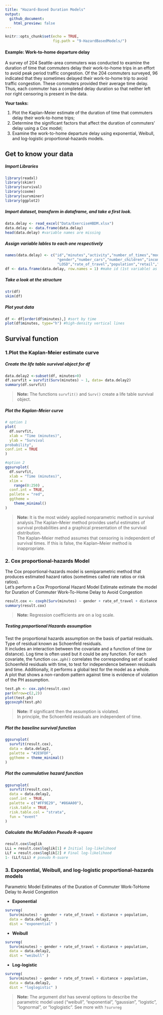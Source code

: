 ```yaml
---
title: "Hazard-Based Duration Models"
output:
  github_document:
    html_preview: false
---
```


```r
knitr::opts_chunk$set(echo = TRUE,
                      fig.path = "9-HazardBasedModels/")
```

#### Example: Work-to-home departure delay

A survey of 204 Seattle-area commuters was conducted to examine the duration of time that commuters delay their work-to-home trips in an effort to avoid peak period traffic congestion. Of the 204 commuters surveyed, 96 indicated that they sometimes delayed their work-to-home trip to avoid traffic congestion. These commuters provided their average time delay. Thus, each commuter has a completed delay duration so that neither left nor right censoring is present in the data.

**Your tasks:**

1. Plot the Kaplan-Meier estimate of the duration of time that commuters delay
their work-to-home trips;
2. Determine the significant factors that affect the duration of commuters’ delay
using a Cox model;
3. Examine the work-to-home departure delay using exponential, Weibull, and
log-logistic proportional-hazards models.

## Get to know your data
##### Import Libraries

```r
library(readxl)
library(skimr)
library(survival)
library(coxme)
library(survminer)
library(ggplot2)
```

##### Import dataset, transform in dataframe, and take a first look.

```r
data.delay <- read_excel("Data/ExerciseHBDM.xlsx")
data.delay <- data.frame(data.delay)
head(data.delay) #variable names are missing
```

##### Assign variable lables to each one respectively
```r
names(data.delay) <- c("id","minutes","activity","number_of_times","mode","route","congested","age",
                        "gender","number_cars","number_children","income","flexible","distance",
                        "LOSD","rate_of_travel","population","retail","service","size") 
df <- data.frame(data.delay, row.names = 1) #make id (1st variable) as row name
```

##### Take a look at the structure
```r
str(df)
skim(df)
```

##### Plot yout data
```r
df <- df[order(df$minutes),] #sort by time
plot(df$minutes, type="h") #high-density vertical lines
```

## Survival function
### 1.Plot the Kaplan-Meier estimate curve
##### Create the life table survival object for df

```r
data.delay2 <-subset(df, minutes>0)
df.survfit = survfit(Surv(minutes) ~ 1, data= data.delay2)
summary(df.survfit)
```

>**Note:** The functions `survfit()` and `Surv()` create a life table survival object.

##### Plot the Kaplan-Meier curve

```r
# option 1
plot(
  df.survfit,
  xlab = "Time (minutes)",
  ylab = "Survival
probability",
conf.int = TRUE
)
```
```r
#option 2
ggsurvplot(
  df.survfit,
  xlab = "Time (minutes)",
  xlim =
    range(0:250) ,
  conf.int = TRUE,
  pallete = "red",
  ggtheme =
    theme_minimal()
)
```


> **Note:** It is the most widely applied nonparametric method in survival analysis.The Kaplan–Meier method provides useful estimates of survival probabilities and a graphical presentation of the survival distribution.  
The Kaplan–Meier method assumes that censoring is independent of survival times. If this is false, the Kaplan–Meier method is inappropriate.

### 2. Cox proportional-hazards Model  
The Cox proportional-hazards model is semiparametric method that produces estimated hazard ratios (sometimes called rate ratios or risk ratios).  
Let's perform a Cox Proportional Hazard Model Estimate estimate the model for Duration of Commuter Work-To-Home Delay to Avoid Congestion

```r
result.cox <- coxph(Surv(minutes) ~ gender + rate_of_travel + distance + population, data= data.delay2)
summary(result.cox)
```

> **Note:** Regression coefficients are on a log scale.

##### Testing proportional Hazards assumption  
Test the proportional hazards assumption on the basis of partial residuals. Type of residual known as Schoenfeld residuals.  
It includes an interaction between the covariate and a function of time (or distance). Log time is often used but it could be any function.
For each covariate, the function `cox.zph()` correlates the corresponding set of scaled Schoenfeld residuals with time, to test for independence between residuals and time. Additionally, it performs a global test for the model as a whole.  
A plot that shows a non-random pattern against time is evidence of violation of the PH assumption.  
```r
test.ph <- cox.zph(result.cox)
par(mfrow=c(2,2))
plot(test.ph)
ggcoxzph(test.ph)
```

> **Note:**  If significant then the assumption is violated.  
In principle, the Schoenfeld residuals are independent of time.


##### Plot the baseline survival function

```r
ggsurvplot(
  survfit(result.cox),
  data = data.delay2,
  palette = "#2E9FDF",
  ggtheme = theme_minimal()
)
```

##### Plot the cummulative hazard function

```r
ggsurvplot(
  survfit(result.cox),
  data = data.delay2,
  conf.int = TRUE,
  palette = c("#FF9E29", "#86AA00"),
  risk.table = TRUE,
  risk.table.col = "strata",
  fun = "event"
)
```

##### Calculate the McFadden Pseudo R-square

```r
result.cox$loglik
LLi = result.cox$loglik[1] # Initial log-likelihood
LLf = result.cox$loglik[2] # Final log-likelihood
1- (LLf/LLi) # pseudo R-suare
```


### 3. Exponential, Weibull, and log-logistic proportional-hazards models
Parametric Model Estimates of the Duration of Commuter Work-ToHome Delay to Avoid Congestion

* **Exponential**
```r
survreg(
  Surv(minutes) ~ gender + rate_of_travel + distance + population,
  data = data.delay2,
  dist = "exponential" )
```

* **Weibull**
```r
survreg(
  Surv(minutes) ~ gender + rate_of_travel + distance + population,
  data = data.delay2,
  dist = "weibull" )
```

* **Log-logistic**
```r
survreg(
  Surv(minutes) ~ gender + rate_of_travel + distance + population,
  data = data.delay2,
  dist = "loglogistic" ) 
```

>**Note:** The argument _dist_ has several options to describe the parametric model used ("weibull", "exponential", "gaussian", "logistic", "lognormal", or "loglogistic". See more with `?survreg`
